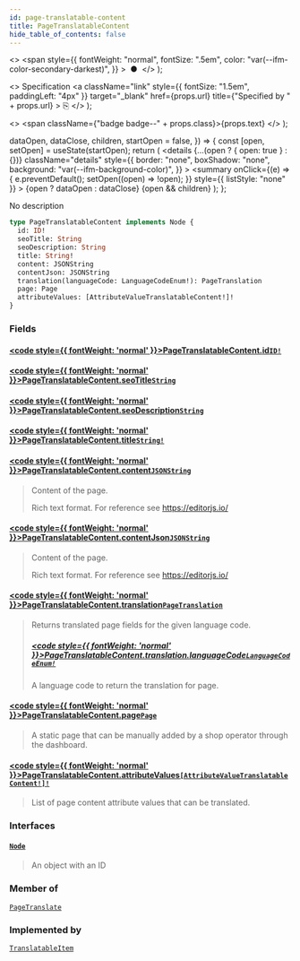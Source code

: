 ```yaml
---
id: page-translatable-content
title: PageTranslatableContent
hide_table_of_contents: false
---
```


  <>
    <span
      style={{
        fontWeight: "normal",
        fontSize: ".5em",
        color: "var(--ifm-color-secondary-darkest)",
      }}
    >
      &nbsp;●&nbsp;
    </span>
  </>
);

  <>
    Specification
    <a
      className="link"
      style={{ fontSize: "1.5em", paddingLeft: "4px" }}
      target="\_blank"
      href={props.url}
      title={"Specified by " + props.url}
    >
      ⎘
    </a>
  </>
);

  <>
    <span className={"badge badge--" + props.class}>{props.text}</span>
  </>
);


  dataOpen,
  dataClose,
  children,
  startOpen = false,
}) => {
  const [open, setOpen] = useState(startOpen);
  return (
    <details
      {...(open ? { open: true } : {})}
      className="details"
      style={{
        border: "none",
        boxShadow: "none",
        background: "var(--ifm-background-color)",
      }}
    >
      <summary
        onClick={(e) => {
          e.preventDefault();
          setOpen((open) => !open);
        }}
        style={{ listStyle: "none" }}
      >
        {open ? dataOpen : dataClose}
      </summary>
      {open && children}
    </details>
  );
};

No description

```graphql
type PageTranslatableContent implements Node {
  id: ID!
  seoTitle: String
  seoDescription: String
  title: String!
  content: JSONString
  contentJson: JSONString
  translation(languageCode: LanguageCodeEnum!): PageTranslation
  page: Page
  attributeValues: [AttributeValueTranslatableContent!]!
}
```

### Fields

#### [<code style={{ fontWeight: 'normal' }}>PageTranslatableContent.<b>id</b></code>](#)<Bullet />[`ID!`](../../../api-reference/miscellaneous/scalars/id) <Badge class="secondary" text="non-null"/> <Badge class="secondary" text="scalar"/>

>

#### [<code style={{ fontWeight: 'normal' }}>PageTranslatableContent.<b>seoTitle</b></code>](#)<Bullet />[`String`](../../../api-reference/miscellaneous/scalars/string) <Badge class="secondary" text="scalar"/>

>

#### [<code style={{ fontWeight: 'normal' }}>PageTranslatableContent.<b>seoDescription</b></code>](#)<Bullet />[`String`](../../../api-reference/miscellaneous/scalars/string) <Badge class="secondary" text="scalar"/>

>

#### [<code style={{ fontWeight: 'normal' }}>PageTranslatableContent.<b>title</b></code>](#)<Bullet />[`String!`](../../../api-reference/miscellaneous/scalars/string) <Badge class="secondary" text="non-null"/> <Badge class="secondary" text="scalar"/>

>

#### [<code style={{ fontWeight: 'normal' }}>PageTranslatableContent.<b>content</b></code>](#)<Bullet />[`JSONString`](../../../api-reference/miscellaneous/scalars/jsonstring) <Badge class="secondary" text="scalar"/>

> Content of the page.
>
> Rich text format. For reference see https://editorjs.io/

#### [<code style={{ fontWeight: 'normal' }}>PageTranslatableContent.<b>contentJson</b></code>](#)<Bullet />[`JSONString`](../../../api-reference/miscellaneous/scalars/jsonstring) <Badge class="secondary" text="deprecated"/> <Badge class="secondary" text="scalar"/>

> <Badge
>   class="warning"
>   text="DEPRECATED: This field will be removed in Saleor 4.0. Use the `content` field instead."
> />
>
> Content of the page.
>
> Rich text format. For reference see https://editorjs.io/

#### [<code style={{ fontWeight: 'normal' }}>PageTranslatableContent.<b>translation</b></code>](#)<Bullet />[`PageTranslation`](../../../api-reference/pages/objects/page-translation) <Badge class="secondary" text="object"/>

> Returns translated page fields for the given language code.
>
> ##### [<code style={{ fontWeight: 'normal' }}>PageTranslatableContent.translation.<b>languageCode</b></code>](#)<Bullet />[`LanguageCodeEnum!`](../../../api-reference/miscellaneous/enums/language-code-enum) <Badge class="secondary" text="non-null"/> <Badge class="secondary" text="enum"/>
>
> A language code to return the translation for page.

#### [<code style={{ fontWeight: 'normal' }}>PageTranslatableContent.<b>page</b></code>](#)<Bullet />[`Page`](../../../api-reference/pages/objects/page) <Badge class="secondary" text="deprecated"/> <Badge class="secondary" text="object"/>

> <Badge
>   class="warning"
>   text="DEPRECATED: This field will be removed in Saleor 4.0. Get model fields from the root level queries."
> />
>
> A static page that can be manually added by a shop operator through the dashboard.

#### [<code style={{ fontWeight: 'normal' }}>PageTranslatableContent.<b>attributeValues</b></code>](#)<Bullet />[`[AttributeValueTranslatableContent!]!`](../../../api-reference/attributes/objects/attribute-value-translatable-content) <Badge class="secondary" text="non-null"/> <Badge class="secondary" text="object"/>

> List of page content attribute values that can be translated.

### Interfaces

#### [`Node`](../../../api-reference/miscellaneous/interfaces/node) <Badge class="secondary" text="interface"/>

> An object with an ID

### Member of

[`PageTranslate`](../../../api-reference/pages/objects/page-translate) <Badge class="secondary" text="object"/>

### Implemented by

[`TranslatableItem`](../../../api-reference/miscellaneous/unions/translatable-item) <Badge class="secondary" text="union"/>
